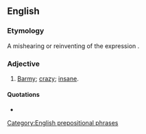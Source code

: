 ==English==

===Etymology===
A mishearing or reinventing of the expression {{m|en|off one's rocker|}}.

===Adjective===
{{head|en|adjective|head=[[off]] [[one's]] [[rocket]]}}

# {{lb|en|malapropism}} [[barmy|Barmy]]; [[crazy]]; [[insane]].

====Quotations====
* {{seeCites}}

[[Category:English prepositional phrases]]